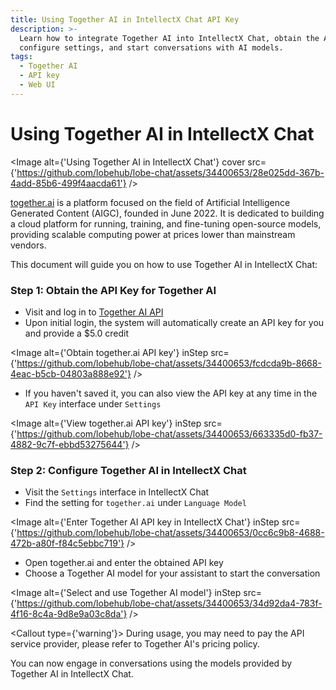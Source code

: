 ```yaml
---
title: Using Together AI in IntellectX Chat API Key
description: >-
  Learn how to integrate Together AI into IntellectX Chat, obtain the API key,
  configure settings, and start conversations with AI models.
tags:
  - Together AI
  - API key
  - Web UI
---
```


# Using Together AI in IntellectX Chat

<Image
  alt={'Using Together AI in IntellectX Chat'}
  cover
  src={'https://github.com/lobehub/lobe-chat/assets/34400653/28e025dd-367b-4add-85b6-499f4aacda61'}
/>

[together.ai](https://www.together.ai/) is a platform focused on the field of Artificial Intelligence Generated Content (AIGC), founded in June 2022. It is dedicated to building a cloud platform for running, training, and fine-tuning open-source models, providing scalable computing power at prices lower than mainstream vendors.

This document will guide you on how to use Together AI in IntellectX Chat:

<Steps>

### Step 1: Obtain the API Key for Together AI

- Visit and log in to [Together AI API](https://api.together.ai/)
- Upon initial login, the system will automatically create an API key for you and provide a $5.0 credit

<Image
  alt={'Obtain together.ai API key'}
  inStep
  src={'https://github.com/lobehub/lobe-chat/assets/34400653/fcdcda9b-8668-4eac-b5cb-04803a888e92'}
/>

- If you haven't saved it, you can also view the API key at any time in the `API Key` interface under `Settings`

<Image
  alt={'View together.ai API key'}
  inStep
  src={'https://github.com/lobehub/lobe-chat/assets/34400653/663335d0-fb37-4882-9c7f-ebbd53275644'}
/>

### Step 2: Configure Together AI in IntellectX Chat

- Visit the `Settings` interface in IntellectX Chat
- Find the setting for `together.ai` under `Language Model`

<Image
  alt={'Enter Together AI API key in IntellectX Chat'}
  inStep
  src={'https://github.com/lobehub/lobe-chat/assets/34400653/0cc6c9b8-4688-472b-a80f-f84c5ebbc719'}
/>

- Open together.ai and enter the obtained API key
- Choose a Together AI model for your assistant to start the conversation

<Image
  alt={'Select and use Together AI model'}
  inStep
  src={'https://github.com/lobehub/lobe-chat/assets/34400653/34d92da4-783f-4f16-8c4a-9d8e9a03c8da'}
/>

<Callout type={'warning'}>
  During usage, you may need to pay the API service provider, please refer to Together AI's pricing
  policy.
</Callout>

</Steps>

You can now engage in conversations using the models provided by Together AI in IntellectX Chat.
